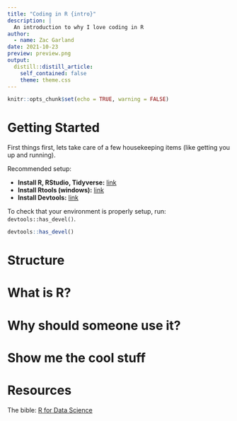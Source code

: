 ```yaml
---
title: "Coding in R {intro}"
description: |
  An introduction to why I love coding in R
author:
  - name: Zac Garland
date: 2021-10-23
preview: preview.png
output:
  distill::distill_article:
    self_contained: false
    theme: theme.css
---
```



```r
knitr::opts_chunk$set(echo = TRUE, warning = FALSE)
```

# Getting Started

First things first, lets take care of a few housekeeping items (like getting you up and running). 

Recommended setup:

- <b>Install R, RStudio, Tidyverse:</b> [link](https://r4ds.had.co.nz/introduction.html#prerequisites)
- <b>Install Rtools (windows):</b> [link](https://cran.r-project.org/bin/windows/Rtools/history.html)
- <b>Install Devtools:</b> [link](https://devtools.r-lib.org/)

To check that your environment is properly setup, run: `devtools::has_devel()`. 

```r
devtools::has_devel()
```



# Structure





# What is R?

# Why should someone use it?

# Show me the cool stuff




# Resources

The bible: [R for Data Science](https://r4ds.had.co.nz/)



